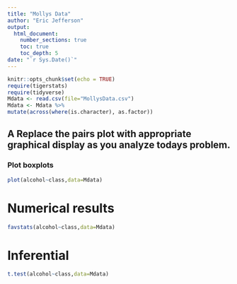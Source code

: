 ```yaml
---
title: "Mollys Data"
author: "Eric Jefferson"
output: 
  html_document:
    number_sections: true
    toc: true
    toc_depth: 5
date: "`r Sys.Date()`" 
---
```


```r
knitr::opts_chunk$set(echo = TRUE)
require(tigerstats)
require(tidyverse)
Mdata <- read.csv(file="MollysData.csv")
Mdata <- Mdata %>%
mutate(across(where(is.character), as.factor))

```

## A Replace the pairs plot with appropriate graphical display as you analyze todays problem.

### Plot boxplots

```r
plot(alcohol~class,data=Mdata)
```
# Numerical results

```r
favstats(alcohol~class,data=Mdata)
```
# Inferential  
  
```r
t.test(alcohol~class,data=Mdata)
```